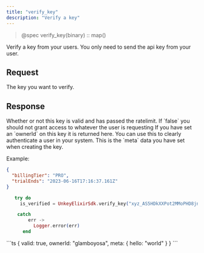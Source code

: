 ```yaml
---
title: "verify_key"
description: "Verify a key"
---
```


> @spec verify_key(binary) :: map()

Verify a key from your users. You only need to send the api key from your user.

## Request

<ParamField body="key" type="string" required>
  The key you want to verify.
</ParamField>

## Response

<ResponseField name="valid" type="boolean" required>
  Whether or not this key is valid and has passed the ratelimit. If `false` you
  should not grant access to whatever the user is requesting
</ResponseField>

<ResponseField name="ownerId" type="string">
  If you have set an `ownerId` on this key it is returned here. You can use this
  to clearly authenticate a user in your system.
</ResponseField>

<ResponseField name="meta" type="object" >
This is the `meta` data you have set when creating the key.

Example:

```json
{
  "billingTier": "PRO",
  "trialEnds": "2023-06-16T17:16:37.161Z"
}
```

</ResponseField>

<RequestExample>

```elixir
   try do
     is_verified = UnkeyElixirSdk.verify_key("xyz_AS5HDkXXPot2MMoPHD8jnL")

    catch
        err ->
          Logger.error(err)
      end
```

</RequestExample>

<ResponseExample>
```ts
{
	valid: true,
	ownerId: "glamboyosa",
	meta: {
		hello: "world"
	}
}
```

</ResponseExample>